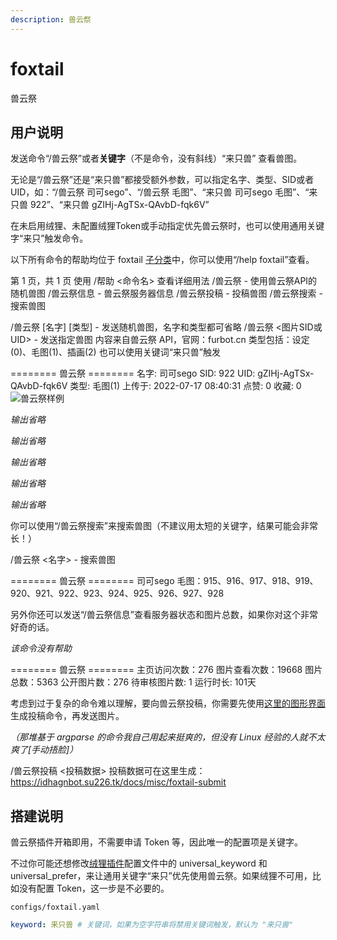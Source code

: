 ```yaml
---
description: 兽云祭
---
```


# foxtail
兽云祭

## 用户说明
发送命令“/兽云祭”或者**关键字**（不是命令，没有斜线）“来只兽” 查看兽图。

无论是“/兽云祭”还是“来只兽”都接受额外参数，可以指定名字、类型、SID或者UID，如：“/兽云祭 司可sego”、“/兽云祭 毛图”、“来只兽 司可sego 毛图”、“来只兽 922”、“来只兽 gZIHj-AgTSx-QAvbD-fqk6V”

在未启用绒狸、未配置绒狸Token或手动指定优先兽云祭时，也可以使用通用关键字“来只”触发命令。

以下所有命令的帮助均位于 foxtail [子分类](/docs/guide/concepts/help)中，你可以使用“/help foxtail”查看。

<Example input="help foxtail">

第 1 页，共 1 页
使用 /帮助 &lt;命令名&gt; 查看详细用法
/兽云祭 - 使用兽云祭API的随机兽图
/兽云祭信息 - 兽云祭服务器信息
/兽云祭投稿 - 投稿兽图
/兽云祭搜索 - 搜索兽图

</Example>

<Command name="兽云祭" brief="使用兽云祭API的随机兽图" perm="foxtail.picture">

/兽云祭 [名字] [类型] - 发送随机兽图，名字和类型都可省略
/兽云祭 &lt;图片SID或UID&gt; - 发送指定兽图
内容来自兽云祭 API，官网：furbot.cn
类型包括：设定(0)、毛图(1)、插画(2)
也可以使用关键词“来只兽”触发

</Command>
<Example input="兽云祭">

======== 兽云祭 ========
名字: 司可sego
SID: 922
UID: gZIHj-AgTSx-QAvbD-fqk6V
类型: 毛图(1)
上传于: 2022-07-17 08:40:31
点赞: 0
收藏: 0
![兽云祭样例](/example/foxtail.jpg)

</Example>
<Example input="兽云祭 司可sego" collapsed>

*输出省略*

</Example>
<Example input="兽云祭 毛图" collapsed>

*输出省略*

</Example>
<Example input="兽云祭 司可sego 毛图" collapsed>

*输出省略*

</Example>
<Example input="兽云祭 922" collapsed>

*输出省略*

</Example>
<Example input="兽云祭 gZIHj-AgTSx-QAvbD-fqk6V" collapsed>

*输出省略*

</Example>

你可以使用“/兽云祭搜索”来搜索兽图（不建议用太短的关键字，结果可能会非常长！）

<Command name="兽云祭搜索" brief="搜索兽图" perm="foxtail.search">

/兽云祭 &lt;名字&gt; - 搜索兽图

</Command>
<Example input="兽云祭搜索 司可sego">

======== 兽云祭 ========
司可sego
毛图：915、916、917、918、919、920、921、922、923、924、925、926、927、928

</Example>

另外你还可以发送“/兽云祭信息”查看服务器状态和图片总数，如果你对这个非常好奇的话。

<Command name="兽云祭信息" brief="兽云祭服务器信息" perm="foxtail.info">

*该命令没有帮助*

</Command>
<Example input="兽云祭信息">

======== 兽云祭 ========
主页访问次数：276
图片查看次数：19668
图片总数：5363
公开图片数：276
待审核图片数: 1
运行时长: 101天

</Example>

考虑到过于复杂的命令难以理解，要向兽云祭投稿，你需要先使用[这里的图形界面](/docs/misc/foxtail-submit)生成投稿命令，再发送图片。

*（那堆基于 argparse 的命令我自己用起来挺爽的，但没有 Linux 经验的人就不太爽了[手动捂脸]）*

<Command name="兽云祭投稿" brief="投稿兽图" perm="foxtail.submit">

/兽云祭投稿 &lt;投稿数据&gt;
投稿数据可在这里生成：https://idhagnbot.su226.tk/docs/misc/foxtail-submit

</Command>

## 搭建说明
兽云祭插件开箱即用，不需要申请 Token 等，因此唯一的配置项是关键字。

不过你可能还想修改[绒狸插件](/docs/guide/plugins/furbot#搭建说明)配置文件中的 universal_keyword 和 universal_prefer，来让通用关键字“来只”优先使用兽云祭。如果绒狸不可用，比如没有配置 Token，这一步是不必要的。

`configs/foxtail.yaml`
```yaml
keyword: 来只兽 # 关键词，如果为空字符串将禁用关键词触发，默认为 "来只兽"
```

